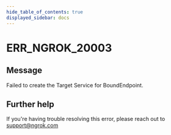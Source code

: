 ```yaml
---
hide_table_of_contents: true
displayed_sidebar: docs
---
```



# ERR_NGROK_20003

## Message

Failed to create the Target Service for BoundEndpoint.

<ErrorDetails error="err_ngrok_20003" />

## Further help

If you're having trouble resolving this error, please reach out to [support@ngrok.com](mailto:support@ngrok.com?subject=Help%20with%20ERR_NGROK_20003)
